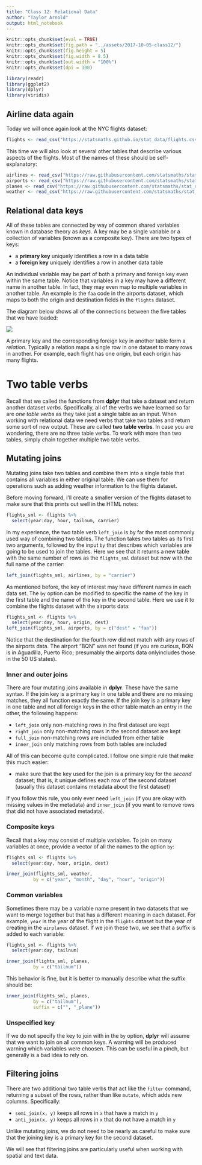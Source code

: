 ```yaml
---
title: "Class 12: Relational Data"
author: "Taylor Arnold"
output: html_notebook
---
```


```r
knitr::opts_chunk$set(eval = TRUE)
knitr::opts_chunk$set(fig.path = "../assets/2017-10-05-class12/")
knitr::opts_chunk$set(fig.height = 5)
knitr::opts_chunk$set(fig.width = 8.5)
knitr::opts_chunk$set(out.width = "100%")
knitr::opts_chunk$set(dpi = 300)
```

```r
library(readr)
library(ggplot2)
library(dplyr)
library(viridis)
```

## Airline data again

Today we will once again look at the NYC flights dataset:

```r
flights <- read_csv("https://statsmaths.github.io/stat_data/flights.csv")
```

This time we will also look at several other tables that describe
various aspects of the flights. Most of the names of these
should be self-explanatory:

```r
airlines <- read_csv("https://raw.githubusercontent.com/statsmaths/stat_data/gh-pages/f_airlines.csv")
airports <- read_csv("https://raw.githubusercontent.com/statsmaths/stat_data/gh-pages/f_airports.csv")
planes <- read_csv("https://raw.githubusercontent.com/statsmaths/stat_data/gh-pages/f_planes.csv")
weather <- read_csv("https://raw.githubusercontent.com/statsmaths/stat_data/gh-pages/f_weather.csv")
```

## Relational data keys

All of these tables are connected by way of common shared
variables known in database theory as *keys*. A key may be
a single variable or a collection of variables (known as
a composite key). There are two types of keys:

- a **primary key** uniquely identifies a row in a data table
- a **foreign key** uniquely identifies a row in another data table

An individual variable may be part of both a primary and foreign
key even within the same table. Notice that variables in a key
may have a different name in another table. In fact, they may
even map to multiple variables in another table. An example is the
`faa` code in the airports dataset, which maps to both the
origin and destination fields in the `flights` dataset.

The diagram below shows all of the connections between the five
tables that we have loaded:

![](../assets/img/relational-nycflights.png)

A primary key and the corresponding foreign key in another table form a *relation*.
Typically a relation maps a single row in one dataset to many rows in another.
For example, each flight has one origin, but each origin has many flights.

# Two table verbs

Recall that we called the functions from **dplyr** that take a dataset and
return another dataset *verbs*. Specifically, all of the verbs we have learned
so far are *one table verbs* as they take just a single table as an input.
When working with relational data we need verbs that take two tables and
return some sort of new output. These are called **two table verbs**. In
case you are wondering, there are no three table verbs. To work with more
than two tables, simply chain together multiple two table verbs.

## Mutating joins

Mutating joins take two tables and combine them into a single table
that contains all variables in either original table. We can use them
for operations such as adding weather information to the flights dataset.

Before moving forward, I'll create a smaller version of the flights
dataset to make sure that this prints out well in the HTML notes:

```r
flights_sml <- flights %>% 
  select(year:day, hour, tailnum, carrier)
```

In my experience, the two table verb `left_join` is by far the most
commonly used way of combining two tables. The function takes two
tables as its first two arguments, followed by the input `by` that
describes which variables are going to be used to join the tables.
Here we see that it returns a new table with the same number of rows
as the `flights_sml` dataset but now with the full name of the carrier:

```r
left_join(flights_sml, airlines, by = "carrier")
```

As mentioned before, the key of interest may have different names in each
data set. The `by` option can be modified to specific the name of the key
in the first table and the name of the key in the second table. Here we
use it to combine the flights dataset with the airports data:

```r
flights_sml <- flights %>% 
  select(year:day, hour, origin, dest)
left_join(flights_sml, airports, by = c("dest" = "faa"))
```

Notice that the destination for the fourth row did not match
with any rows of the airports data. The airport "BQN" was not found
(if you are curious, BQN is in Aguadilla, Puerto Rico; presumably
the airports data onlyincludes those in the 50 US states). 

### Inner and outer joins

There are four mutating joins available in **dplyr**. These have the
same syntax. If the join key is a primary key in one table and there
are no missing matches, they all function exactly the same. If the 
join key is a primary key in one table and not all foreign keys in
the other table match an entry in the other, the following happens:

- `left_join` only non-matching rows in the first dataset are kept
- `right_join` only non-matching rows in the second dataset are kept
- `full_join` non-matching rows are included from either table
- `inner_join` only matching rows from both tables are included

All of this can become quite complicated. I follow one simple rule
that make this much easier:

- make sure that the key used for the join is a primary key for
the *second* dataset; that is, it unique defines each row of the
second dataset (usually this dataset contains metadata about the
first dataset)

If you follow this rule, you only ever need `left_join` (if you are
okay with missing values in the metadata) and `inner_join`
(if you want to remove rows that did not have associated metadata).

### Composite keys

Recall that a key may consist of multiple variables. To
join on many variables at once, provide a vector of all the names
to the option `by`:

```r
flights_sml <- flights %>% 
  select(year:day, hour, origin, dest)

inner_join(flights_sml, weather,
          by = c("year", "month", "day", "hour", "origin"))
```

### Common variables

Sometimes there may be a variable name present in two datasets that
we want to merge together but that has a different meaning in each
dataset. For example, `year` is the year of the flight in the `flights`
dataset but the year of creating in the `airplanes` dataset. If
we join these two, we see that a suffix is added to each variable:

```r
flights_sml <- flights %>% 
  select(year:day, tailnum)

inner_join(flights_sml, planes,
          by = c("tailnum"))
```

This behavior is fine, but it is better to manually describe
what the suffix should be:

```r
inner_join(flights_sml, planes,
          by = c("tailnum"),
          suffix = c("", "_plane"))
```

### Unspecified key

If we do not specify the key to join with in the `by` option, **dplyr**
will assume that we want to join on all common keys. A warning will be
produced warning which variables were choosen. This can be useful in a
pinch, but generally is a bad idea to rely on. 

## Filtering joins

There are two additional two table verbs that act like the `filter`
command, returning a subset of the rows, rather than like `mutate`,
which adds new columns. Specifically:

- `semi_join(x, y)` keeps all rows in `x` that have a match in `y`
- `anti_join(x, y)` keeps all rows in `x` that do not have a match in `y`

Unlike mutating joins, we do not need to be nearly as careful to make
sure that the joining key is a primary key for the second dataset.

We will see that filtering joins are particularly useful when working
with spatial and text data.


